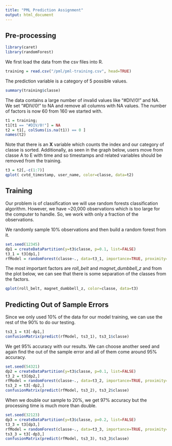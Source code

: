 ```yaml
---
title: "PML Prediction Assignment"
output: html_document
---
```


## Pre-processing

```r
library(caret)
library(randomForest)
```


We first load the data from the csv files into R.

```r
training = read.csv("/pml/pml-training.csv", head=TRUE)
```

The prediction variable is a category of 5 possible values.
```r
summary(training$classe)
```

The data contains a large number of invalid values like "#DIV/0!" and NA. We set "#DIV/0!" to NA and remove all columns with NA values. The number of factors is now 60 from 160 we started with.

```r
t1 = training;
t1[t1 == "#DIV/0!"] = NA
t2 = t1[, colSums(is.na(t1)) == 0 ]
names(t2)
```

Note that there is an **X** variable which counts the index and our category of classe is sorted. Additionally, as seen in the graph below, users move from classe A to E with time and so timestamps and related variables should be removed from the training.

```r
t3 = t2[,-c(1:7)]
qplot( cvtd_timestamp, user_name, color=classe, data=t2)
```

## Training

Our problem is of classification we will use random forests classification algorithm. However, we have ~20,000 observations which is too large for the computer to handle. So, we work with only a fraction of the observations. 

We randomly sample 10% observations and then build a random forest from it. 

```r
set.seed(12345)
dp1 = createDataPartition(y=t3$classe, p=0.1, list=FALSE)
t3_1 = t3[dp1,]
rfModel = randomForest(classe~., data=t3_1, importance=TRUE, proximity=TRUE)
```

The most important factors are *roll_belt* and *magnet_dumbbell_z* and from the plot below, we can see that there is some separation of the classes from the factors.

```r
qplot(roll_belt, magnet_dumbbell_z, color=classe, data=t3)
```

## Predicting Out of Sample Errors

Since we only used 10% of the data for our model training, we can use the rest of the 90% to do our testing.

```r
ts3_1 = t3[-dp1,]
confusionMatrix(predict(rfModel, ts3_1), ts3_1$classe)
```

We get 95% accuracy with our results. We can choose another seed and again find the out of the sample error and all of them come around 95% accuracy.

```r
set.seed(54321)
dp2 = createDataPartition(y=t3$classe, p=0.1, list=FALSE)
t3_2 = t3[dp2,]
rfModel = randomForest(classe~., data=t3_2, importance=TRUE, proximity=TRUE)
ts3_2 = t3[-dp2,]
confusionMatrix(predict(rfModel, ts3_2), ts3_2$classe)
```

When we double our sample to 20%, we get 97% accuracy but the processing time is much more than double.

```r
set.seed(32123)
dp3 = createDataPartition(y=t3$classe, p=0.2, list=FALSE)
t3_3 = t3[dp3,]
rfModel = randomForest(classe~., data=t3_3, importance=TRUE, proximity=TRUE)
ts3_3 = t3[-dp3,]
confusionMatrix(predict(rfModel, ts3_3), ts3_3$classe)
```




